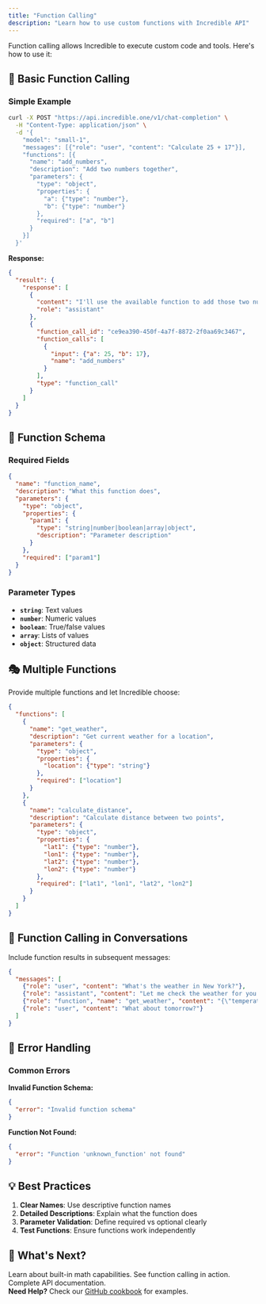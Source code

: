 ```yaml
---
title: "Function Calling"
description: "Learn how to use custom functions with Incredible API"
---
```


Function calling allows Incredible to execute custom code and tools. Here's how to use it:

## 🚀 Basic Function Calling

### Simple Example

```bash
curl -X POST "https://api.incredible.one/v1/chat-completion" \
  -H "Content-Type: application/json" \
  -d '{
    "model": "small-1",
    "messages": [{"role": "user", "content": "Calculate 25 + 17"}],
    "functions": [{
      "name": "add_numbers",
      "description": "Add two numbers together",
      "parameters": {
        "type": "object",
        "properties": {
          "a": {"type": "number"},
          "b": {"type": "number"}
        },
        "required": ["a", "b"]
      }
    }]
  }'
```

**Response:**
```json
{
  "result": {
    "response": [
      {
        "content": "I'll use the available function to add those two numbers for you.",
        "role": "assistant"
      },
      {
        "function_call_id": "ce9ea390-450f-4a7f-8872-2f0aa69c3467",
        "function_calls": [
          {
            "input": {"a": 25, "b": 17},
            "name": "add_numbers"
          }
        ],
        "type": "function_call"
      }
    ]
  }
}
```

## 🔧 Function Schema

### Required Fields

```json
{
  "name": "function_name",
  "description": "What this function does",
  "parameters": {
    "type": "object",
    "properties": {
      "param1": {
        "type": "string|number|boolean|array|object",
        "description": "Parameter description"
      }
    },
    "required": ["param1"]
  }
}
```

### Parameter Types

- **`string`**: Text values
- **`number`**: Numeric values
- **`boolean`**: True/false values
- **`array`**: Lists of values
- **`object`**: Structured data

## 🎭 Multiple Functions

Provide multiple functions and let Incredible choose:

```json
{
  "functions": [
    {
      "name": "get_weather",
      "description": "Get current weather for a location",
      "parameters": {
        "type": "object",
        "properties": {
          "location": {"type": "string"}
        },
        "required": ["location"]
      }
    },
    {
      "name": "calculate_distance",
      "description": "Calculate distance between two points",
      "parameters": {
        "type": "object",
        "properties": {
          "lat1": {"type": "number"},
          "lon1": {"type": "number"},
          "lat2": {"type": "number"},
          "lon2": {"type": "number"}
        },
        "required": ["lat1", "lon1", "lat2", "lon2"]
      }
    }
  ]
}
```

## 🔄 Function Calling in Conversations

Include function results in subsequent messages:

```json
{
  "messages": [
    {"role": "user", "content": "What's the weather in New York?"},
    {"role": "assistant", "content": "Let me check the weather for you."},
    {"role": "function", "name": "get_weather", "content": "{\"temperature\": 72, \"condition\": \"sunny\"}"},
    {"role": "user", "content": "What about tomorrow?"}
  ]
}
```

## 🚨 Error Handling

### Common Errors

**Invalid Function Schema:**
```json
{
  "error": "Invalid function schema"
}
```

**Function Not Found:**
```json
{
  "error": "Function 'unknown_function' not found"
}
```

## 💡 Best Practices

1. **Clear Names**: Use descriptive function names
2. **Detailed Descriptions**: Explain what the function does
3. **Parameter Validation**: Define required vs optional clearly
4. **Test Functions**: Ensure functions work independently

## 🎯 What's Next?

<div style={{ display: 'grid', gridTemplateColumns: 'repeat(3, minmax(0, 1fr))', gap: '16px' }}>
  <Card title="Mathematical Operations" icon="calculator" href="/guides/mathematical-operations">
    Learn about built-in math capabilities.
  </Card>
  <Card title="Examples" icon="file-code" href="/examples/function-calling">
    See function calling in action.
  </Card>
  <Card title="API Reference" icon="book" href="/api-reference/chat/completion">
    Complete API documentation.
  </Card>
</div>

<div style={{ border: '1px solid #FF6200', borderRadius: '12px', padding: '16px', margin: '16px 0', background: 'rgba(255, 98, 0, 0.08)' }}>
  <strong>Need Help?</strong> Check our <a href="https://github.com/Norditech-AB/Incredible-API-Cookbook" style={{color: '#FF6200'}}>GitHub cookbook</a> for examples.
</div>


